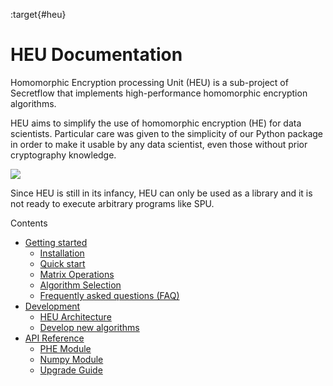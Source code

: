 :target{#heu}

# HEU Documentation

Homomorphic Encryption processing Unit (HEU) is a sub-project of Secretflow that implements high-performance homomorphic encryption algorithms.

HEU aims to simplify the use of homomorphic encryption (HE) for data scientists. Particular care was given to the simplicity of our Python package in order to make it usable by any data scientist, even those without prior cryptography knowledge.

![](_assets/heu_arch.png)

Since HEU is still in its infancy, HEU can only be used as a library and it is not ready to execute arbitrary programs like SPU.

<TableOfContents>


  <p className="caption">
    Contents
  </p>

  - [Getting started](getting_started/index.mdx)
    - [Installation](getting_started/installation.mdx)
    - [Quick start](getting_started/quick_start.mdx)
    - [Matrix Operations](getting_started/numpy.mdx)
    - [Algorithm Selection](getting_started/algo_choice.mdx)
    - [Frequently asked questions (FAQ)](getting_started/faq.mdx)
  - [Development](development/index.mdx)
    - [HEU Architecture](development/arch.mdx)
    - [Develop new algorithms](development/phe_dev.mdx)
  - [API Reference](references/index.mdx)
    - [PHE Module](references/phe_api.mdx)
    - [Numpy Module](references/numpy_api.mdx)
    - [Upgrade Guide](references/upgrade_guide.mdx)
</TableOfContents>
